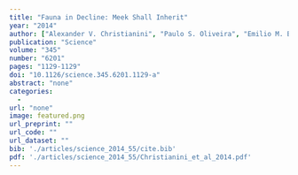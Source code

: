 ```yaml
---
title: "Fauna in Decline: Meek Shall Inherit"
year: "2014"
author: ["Alexander V. Christianini", "Paulo S. Oliveira", "Emilio M. Bruna", "Heraldo L. Vasconcelos"]
publication: "Science"
volume: "345"
number: "6201"
pages: "1129-1129"
doi: "10.1126/science.345.6201.1129-a"
abstract: "none"
categories: 
  - 
url: "none"
image: featured.png
url_preprint: ""
url_code: ""
url_dataset: ""
bib: './articles/science_2014_55/cite.bib'
pdf: './articles/science_2014_55/Christianini_et_al_2014.pdf'
---
```

